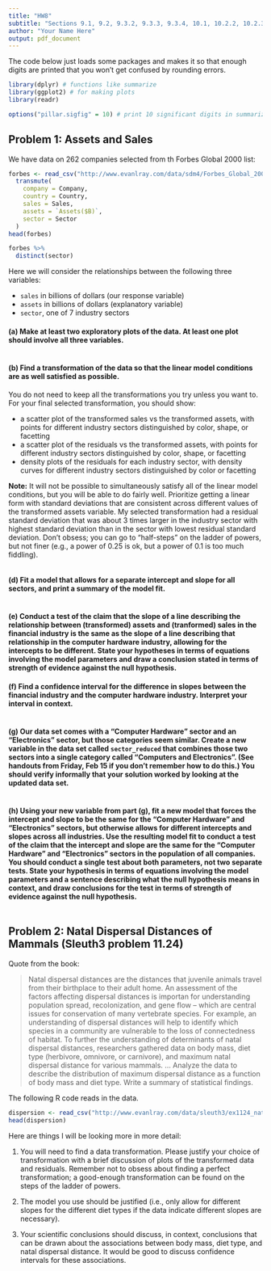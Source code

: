 ```yaml
---
title: "HW8"
subtitle: "Sections 9.1, 9.2, 9.3.2, 9.3.3, 9.3.4, 10.1, 10.2.2, 10.2.3, 10.3"
author: "Your Name Here"
output: pdf_document
---
```


The code below just loads some packages and makes it so that enough digits are printed that you won't get confused by rounding errors.

```r
library(dplyr) # functions like summarize
library(ggplot2) # for making plots
library(readr)

options("pillar.sigfig" = 10) # print 10 significant digits in summarize output
```

## Problem 1: Assets and Sales

We have data on 262 companies selected from th Forbes Global 2000 list:

```r
forbes <- read_csv("http://www.evanlray.com/data/sdm4/Forbes_Global_2000.csv") %>%
  transmute(
    company = Company,
    country = Country,
    sales = Sales,
    assets = `Assets($B)`,
    sector = Sector
  )
head(forbes)

forbes %>%
  distinct(sector)
```

Here we will consider the relationships between the following three variables:

 * `sales` in billions of dollars (our response variable)
 * `assets` in billions of dollars (explanatory variable)
 * `sector`, one of 7 industry sectors

#### (a) Make at least two exploratory plots of the data.  At least one plot should involve all three variables.

```r

```

#### (b) Find a transformation of the data so that the linear model conditions are as well satisfied as possible.

You do not need to keep all the transformations you try unless you want to.  For your final selected transformation, you should show:

 * a scatter plot of the transformed sales vs the transformed assets, with points for different industry sectors distinguished by color, shape, or facetting
 * a scatter plot of the residuals vs the transformed assets, with points for different industry sectors distinguished by color, shape, or facetting
 * density plots of the residuals for each industry sector, with density curves for different industry sectors distinguished by color or facetting

**Note:** It will not be possible to simultaneously satisfy all of the linear model conditions, but you will be able to do fairly well.  Prioritize getting a linear form with standard deviations that are consistent across different values of the transformed assets variable.  My selected transformation had a residual standard deviation that was about 3 times larger in the industry sector with highest standard deviation than in the sector with lowest residual standard deviation.  Don't obsess; you can go to "half-steps" on the ladder of powers, but not finer (e.g., a power of 0.25 is ok, but a power of 0.1 is too much fiddling).

```r

```

#### (d) Fit a model that allows for a separate intercept and slope for all sectors, and print a summary of the model fit.

```r

```

#### (e) Conduct a test of the claim that the slope of a line describing the relationship between (transformed) assets and (tranformed) sales in the financial industry is the same as the slope of a line describing that relationship in the computer hardware industry, allowing for the intercepts to be different.  State your hypotheses in terms of equations involving the model parameters and draw a conclusion stated in terms of strength of evidence against the null hypothesis.



#### (f) Find a confidence interval for the difference in slopes between the financial industry and the computer hardware industry.  Interpret your interval in context.

```r

```

#### (g) Our data set comes with a "Computer Hardware" sector and an "Electronics" sector, but those categories seem similar.  Create a new variable in the data set called `sector_reduced` that combines those two sectors into a single category called "Computers and Electronics".  (See handouts from Friday, Feb 15 if you don't remember how to do this.)  You should verify informally that your solution worked by looking at the updated data set.

```r

```

#### (h) Using your new variable from part (g), fit a new model that forces the intercept and slope to be the same for the "Computer Hardware" and "Electronics" sectors, but otherwise allows for different intercepts and slopes across all industries.  Use the resulting model fit to conduct a test of the claim that the intercept and slope are the same for the "Computer Hardware" and "Electronics" sectors in the population of all companies.  You should conduct a single test about both parameters, not two separate tests.  State your hypothesis in terms of equations involving the model parameters and a sentence describing what the null hypothesis means in context, and draw conclusions for the test in terms of strength of evidence against the null hypothesis.

```r

```

## Problem 2: Natal Dispersal Distances of Mammals (Sleuth3 problem 11.24)

Quote from the book:

> Natal dispersal distances are the distances that juvenile animals travel from their birthplace to their adult home. An assessment of the factors affecting dispersal distances is importan for understanding population spread, recolonization, and gene flow -- which are central issues for conservation of many vertebrate species. For example, an understanding of dispersal distances will help to identify which species in a community are vulnerable to the loss of connectedness of habitat. To further the understanding of determinants of natal dispersal distances, researchers gathered data on body mass, diet type (herbivore, omnivore, or carnivore), and maximum natal dispersal distance for various mammals. ... Analyze the data to describe the distribution of maximum dispersal distance as a function of body mass and diet type.  Write a summary of statistical findings.

The following R code reads in the data.

```r
dispersion <- read_csv("http://www.evanlray.com/data/sleuth3/ex1124_natal_dispersion.csv")
head(dispersion)
```

Here are things I will be looking more in more detail:

1. You will need to find a data transformation.  Please justify your choice of transformation with a brief discussion of plots of the transformed data and residuals.  Remember not to obsess about finding a perfect transformation; a good-enough transformation can be found on the steps of the ladder of powers.

2. The model you use should be justified (i.e., only allow for different slopes for the different diet types if the data indicate different slopes are necessary).

3. Your scientific conclusions should discuss, in context, conclusions that can be drawn about the associations between body mass, diet type, and natal dispersal distance.  It would be good to discuss confidence intervals for these associations.

